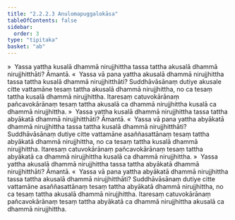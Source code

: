 ```yaml
---
title: "2.2.2.3 Anulomapuggalokāsa"
tableOfContents: false
sidebar:
  order: 3
type: "tipitaka"
basket: "ab"
---
```



<DynamicBreadcrumb />

<Division number="115">

<Paragraph number="511">
»  Yassa yattha kusalā dhammā nirujjhittha tassa tattha akusalā dhammā nirujjhitthāti? Āmantā.
</Paragraph>

<Paragraph number="512">
«  Yassa vā pana yattha akusalā dhammā nirujjhittha tassa tattha kusalā dhammā nirujjhitthāti?
</Paragraph>

<Paragraph number="513">
Suddhāvāsānaṃ dutiye akusale citte vattamāne tesaṃ tattha akusalā dhammā nirujjhittha, no ca tesaṃ tattha kusalā dhammā nirujjhittha. Itaresaṃ catuvokārānaṃ pañcavokārānaṃ tesaṃ tattha akusalā ca dhammā nirujjhittha kusalā ca dhammā nirujjhittha.
</Paragraph>

<Paragraph number="514">
»  Yassa yattha kusalā dhammā nirujjhittha tassa tattha abyākatā dhammā nirujjhitthāti? Āmantā.
</Paragraph>

<Paragraph number="515">
«  Yassa vā pana yattha abyākatā dhammā nirujjhittha tassa tattha kusalā dhammā nirujjhitthāti?
</Paragraph>

<Paragraph number="516">
Suddhāvāsānaṃ dutiye citte vattamāne asaññasattānaṃ tesaṃ tattha abyākatā dhammā nirujjhittha, no ca tesaṃ tattha kusalā dhammā nirujjhittha. Itaresaṃ catuvokārānaṃ pañcavokārānaṃ tesaṃ tattha abyākatā ca dhammā nirujjhittha kusalā ca dhammā nirujjhittha.
</Paragraph>

</Division>
<Division number="116">

<Paragraph number="517">
»  Yassa yattha akusalā dhammā nirujjhittha tassa tattha abyākatā dhammā nirujjhitthāti? Āmantā.
</Paragraph>

<Paragraph number="518">
«  Yassa vā pana yattha abyākatā dhammā nirujjhittha tassa tattha akusalā dhammā nirujjhitthāti?
</Paragraph>

<Paragraph number="519">
Suddhāvāsānaṃ dutiye citte vattamāne asaññasattānaṃ tesaṃ tattha abyākatā dhammā nirujjhittha, no ca tesaṃ tattha akusalā dhammā nirujjhittha. Itaresaṃ catuvokārānaṃ pañcavokārānaṃ tesaṃ tattha abyākatā ca dhammā nirujjhittha akusalā ca dhammā nirujjhittha.
</Paragraph>
</Division>